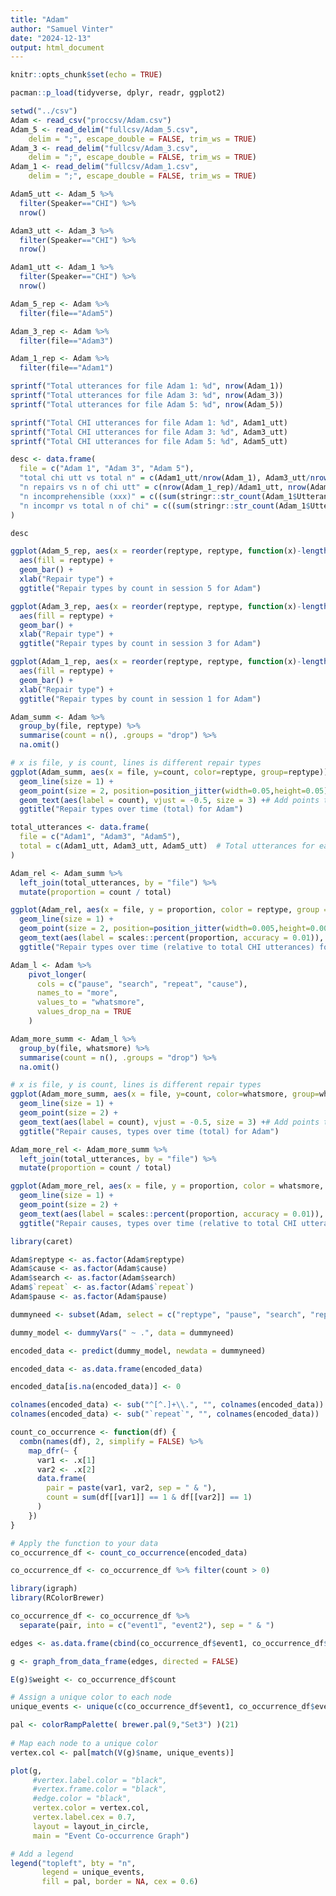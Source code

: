```yaml
---
title: "Adam"
author: "Samuel Vinter"
date: "2024-12-13"
output: html_document
---
```


```r
knitr::opts_chunk$set(echo = TRUE)
```

```r
pacman::p_load(tidyverse, dplyr, readr, ggplot2)
```

```r
setwd("../csv")
Adam <- read_csv("proccsv/Adam.csv")
Adam_5 <- read_delim("fullcsv/Adam_5.csv", 
    delim = ";", escape_double = FALSE, trim_ws = TRUE)
Adam_3 <- read_delim("fullcsv/Adam_3.csv", 
    delim = ";", escape_double = FALSE, trim_ws = TRUE)
Adam_1 <- read_delim("fullcsv/Adam_1.csv", 
    delim = ";", escape_double = FALSE, trim_ws = TRUE)
```

```r
Adam5_utt <- Adam_5 %>%
  filter(Speaker=="CHI") %>%
  nrow()

Adam3_utt <- Adam_3 %>%
  filter(Speaker=="CHI") %>%
  nrow()

Adam1_utt <- Adam_1 %>%
  filter(Speaker=="CHI") %>%
  nrow()
```

```r
Adam_5_rep <- Adam %>%
  filter(file=="Adam5")

Adam_3_rep <- Adam %>%
  filter(file=="Adam3")

Adam_1_rep <- Adam %>%
  filter(file=="Adam1")
```

```r
sprintf("Total utterances for file Adam 1: %d", nrow(Adam_1))
sprintf("Total utterances for file Adam 3: %d", nrow(Adam_3))
sprintf("Total utterances for file Adam 5: %d", nrow(Adam_5))

sprintf("Total CHI utterances for file Adam 1: %d", Adam1_utt)
sprintf("Total CHI utterances for file Adam 3: %d", Adam3_utt)
sprintf("Total CHI utterances for file Adam 5: %d", Adam5_utt)
```

```r
desc <- data.frame(
  file = c("Adam 1", "Adam 3", "Adam 5"),
  "total chi utt vs total n" = c(Adam1_utt/nrow(Adam_1), Adam3_utt/nrow(Adam_3), Adam5_utt/nrow(Adam_5)),
  "n repairs vs n of chi utt" = c(nrow(Adam_1_rep)/Adam1_utt, nrow(Adam_3_rep)/Adam3_utt, nrow(Adam_5_rep)/Adam5_utt),
  "n incomprehensible (xxx)" = c((sum(stringr::str_count(Adam_1$Utterance, "xxx"))), (sum(stringr::str_count(Adam_3$Utterance, "xxx"))), (sum(stringr::str_count(Adam_5$Utterance, "xxx")))),
  "n incompr vs total n of chi" = c((sum(stringr::str_count(Adam_1$Utterance, "xxx")))/Adam1_utt, (sum(stringr::str_count(Adam_3$Utterance, "xxx")))/Adam3_utt, (sum(stringr::str_count(Adam_5$Utterance, "xxx")))/Adam5_utt)
)

desc
```


```r
ggplot(Adam_5_rep, aes(x = reorder(reptype, reptype, function(x)-length(x)))) +
  aes(fill = reptype) +
  geom_bar() +
  xlab("Repair type") +
  ggtitle("Repair types by count in session 5 for Adam")

ggplot(Adam_3_rep, aes(x = reorder(reptype, reptype, function(x)-length(x)))) +
  aes(fill = reptype) +
  geom_bar() +
  xlab("Repair type") +
  ggtitle("Repair types by count in session 3 for Adam")

ggplot(Adam_1_rep, aes(x = reorder(reptype, reptype, function(x)-length(x)))) +
  aes(fill = reptype) +
  geom_bar() +
  xlab("Repair type") +
  ggtitle("Repair types by count in session 1 for Adam")
```

```r
Adam_summ <- Adam %>%
  group_by(file, reptype) %>%
  summarise(count = n(), .groups = "drop") %>%
  na.omit()

# x is file, y is count, lines is different repair types
ggplot(Adam_summ, aes(x = file, y=count, color=reptype, group=reptype)) +
  geom_line(size = 1) +
  geom_point(size = 2, position=position_jitter(width=0.05,height=0.05)) +
  geom_text(aes(label = count), vjust = -0.5, size = 3) +# Add points to highlight individual counts 
  ggtitle("Repair types over time (total) for Adam")
```

```r
total_utterances <- data.frame(
  file = c("Adam1", "Adam3", "Adam5"),
  total = c(Adam1_utt, Adam3_utt, Adam5_utt)  # Total utterances for each file
)

Adam_rel <- Adam_summ %>%
  left_join(total_utterances, by = "file") %>%
  mutate(proportion = count / total)

ggplot(Adam_rel, aes(x = file, y = proportion, color = reptype, group = reptype)) +
  geom_line(size = 1) +
  geom_point(size = 2, position=position_jitter(width=0.005,height=0.005)) +
  geom_text(aes(label = scales::percent(proportion, accuracy = 0.01)), vjust = -0.5, size = 3) +
  ggtitle("Repair types over time (relative to total CHI utterances) for Adam")
```

```r
Adam_l <- Adam %>%
    pivot_longer(
      cols = c("pause", "search", "repeat", "cause"),
      names_to = "more",
      values_to = "whatsmore",
      values_drop_na = TRUE
    )
```

```r
Adam_more_summ <- Adam_l %>%
  group_by(file, whatsmore) %>%
  summarise(count = n(), .groups = "drop") %>%
  na.omit()

# x is file, y is count, lines is different repair types
ggplot(Adam_more_summ, aes(x = file, y=count, color=whatsmore, group=whatsmore)) +
  geom_line(size = 1) +
  geom_point(size = 2) +
  geom_text(aes(label = count), vjust = -0.5, size = 3) +# Add points to highlight individual counts 
  ggtitle("Repair causes, types over time (total) for Adam")
```

```r
Adam_more_rel <- Adam_more_summ %>%
  left_join(total_utterances, by = "file") %>%
  mutate(proportion = count / total)

ggplot(Adam_more_rel, aes(x = file, y = proportion, color = whatsmore, group = whatsmore)) +
  geom_line(size = 1) +
  geom_point(size = 2) +
  geom_text(aes(label = scales::percent(proportion, accuracy = 0.01)), vjust = -0.5, size = 3) +
  ggtitle("Repair causes, types over time (relative to total CHI utterances) for Adam")
```

```r
library(caret)
```

```r
Adam$reptype <- as.factor(Adam$reptype)
Adam$cause <- as.factor(Adam$cause)
Adam$search <- as.factor(Adam$search)
Adam$`repeat` <- as.factor(Adam$`repeat`)
Adam$pause <- as.factor(Adam$pause)
```

```r
dummyneed <- subset(Adam, select = c("reptype", "pause", "search", "repeat", "cause"))

dummy_model <- dummyVars(" ~ .", data = dummyneed)

encoded_data <- predict(dummy_model, newdata = dummyneed)

encoded_data <- as.data.frame(encoded_data)

encoded_data[is.na(encoded_data)] <- 0
```

```r
colnames(encoded_data) <- sub("^[^.]+\\.", "", colnames(encoded_data))
colnames(encoded_data) <- sub("`repeat`", "", colnames(encoded_data))
```


```r
count_co_occurrence <- function(df) {
  combn(names(df), 2, simplify = FALSE) %>%
    map_dfr(~ {
      var1 <- .x[1]
      var2 <- .x[2]
      data.frame(
        pair = paste(var1, var2, sep = " & "),
        count = sum(df[[var1]] == 1 & df[[var2]] == 1)
      )
    })
}

# Apply the function to your data
co_occurrence_df <- count_co_occurrence(encoded_data)

co_occurrence_df <- co_occurrence_df %>% filter(count > 0)
```

```r
library(igraph)
library(RColorBrewer)
```

```r
co_occurrence_df <- co_occurrence_df %>%
  separate(pair, into = c("event1", "event2"), sep = " & ")
```

```r
edges <- as.data.frame(cbind(co_occurrence_df$event1, co_occurrence_df$event2))

g <- graph_from_data_frame(edges, directed = FALSE)

E(g)$weight <- co_occurrence_df$count

# Assign a unique color to each node
unique_events <- unique(c(co_occurrence_df$event1, co_occurrence_df$event2))  # Get unique event names (nodes)

pal <- colorRampPalette( brewer.pal(9,"Set3") )(21)
  
# Map each node to a unique color
vertex.col <- pal[match(V(g)$name, unique_events)]
```

```r
plot(g,
     #vertex.label.color = "black",
     #vertex.frame.color = "black",
     #edge.color = "black",
     vertex.color = vertex.col,
     vertex.label.cex = 0.7,
     layout = layout_in_circle,
     main = "Event Co-occurrence Graph")

# Add a legend
legend("topleft", bty = "n", 
       legend = unique_events, 
       fill = pal, border = NA, cex = 0.6)
```

